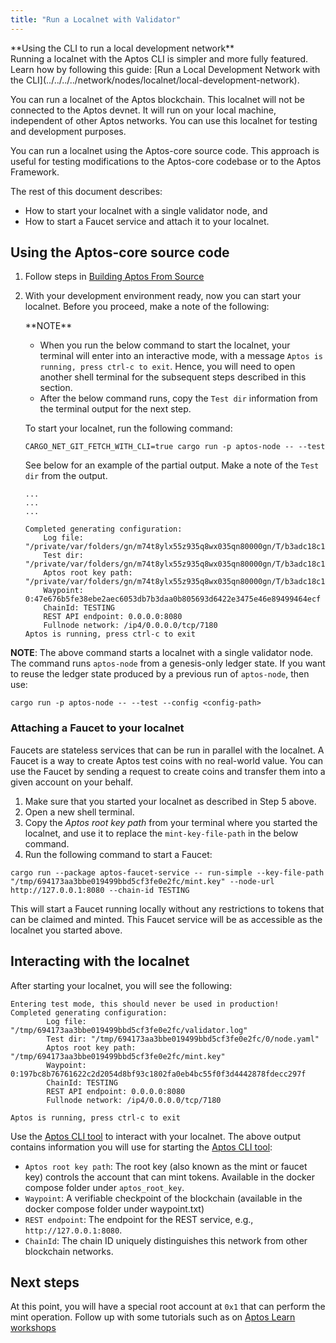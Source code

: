 ```yaml
---
title: "Run a Localnet with Validator"
---
```



<Aside type="note">
  **Using the CLI to run a local development network** <br />
  Running a localnet with the Aptos CLI is simpler and more fully featured. Learn how by following this guide: [Run a Local Development Network with the CLI](../../../../network/nodes/localnet/local-development-network).
</Aside>

You can run a localnet of the Aptos blockchain. This localnet will not be connected to the Aptos devnet. It will run on your local machine, independent of other Aptos networks. You can use this localnet for testing and development purposes.

You can run a localnet using the Aptos-core source code. This approach is useful for testing modifications to the Aptos-core codebase or to the Aptos Framework.

The rest of this document describes:

- How to start your localnet with a single validator node, and
- How to start a Faucet service and attach it to your localnet.

## Using the Aptos-core source code

1. Follow steps in [Building Aptos From Source](../../../../network/nodes/building-from-source)

2. With your development environment ready, now you can start your localnet. Before you proceed, make a note of the following:

   <Aside type="note">
     **NOTE**

     - When you run the below command to start the localnet, your terminal will enter into an interactive mode, with a message `Aptos is running, press ctrl-c to exit`. Hence, you will need to open another shell terminal for the subsequent steps described in this section.
     - After the below command runs, copy the `Test dir` information from the terminal output for the next step.
   </Aside>

   To start your localnet, run the following command:

   ```shellscript filename="Terminal"
   CARGO_NET_GIT_FETCH_WITH_CLI=true cargo run -p aptos-node -- --test
   ```

   See below for an example of the partial output. Make a note of the `Test dir` from the output.

   ```shellscript filename="Terminal"
   ...
   ...
   ...

   Completed generating configuration:
       Log file: "/private/var/folders/gn/m74t8ylx55z935q8wx035qn80000gn/T/b3adc18c144bfcc78a1541953893bc1c/validator.log"
       Test dir: "/private/var/folders/gn/m74t8ylx55z935q8wx035qn80000gn/T/b3adc18c144bfcc78a1541953893bc1c/0/node.yaml"
       Aptos root key path: "/private/var/folders/gn/m74t8ylx55z935q8wx035qn80000gn/T/b3adc18c144bfcc78a1541953893bc1c/mint.key"
       Waypoint: 0:47e676b5fe38ebe2aec6053db7b3daa0b805693d6422e3475e46e89499464ecf
       ChainId: TESTING
       REST API endpoint: 0.0.0.0:8080
       Fullnode network: /ip4/0.0.0.0/tcp/7180
   Aptos is running, press ctrl-c to exit
   ```

**NOTE**: The above command starts a localnet with a single validator node. The command runs `aptos-node` from a genesis-only ledger state. If you want to reuse the ledger state produced by a previous run of `aptos-node`, then use:

```shellscript filename="Terminal"
cargo run -p aptos-node -- --test --config <config-path>
```

### Attaching a Faucet to your localnet

Faucets are stateless services that can be run in parallel with the localnet. A Faucet is a way to create Aptos test coins with no real-world value. You can use the Faucet by sending a request to create coins and transfer them into a given account on your behalf.

1. Make sure that you started your localnet as described in Step 5 above.
2. Open a new shell terminal.
3. Copy the _Aptos root key path_ from your terminal where you started the localnet, and use it to replace the `mint-key-file-path` in the below command.
4. Run the following command to start a Faucet:

```shellscript filename="Terminal"
cargo run --package aptos-faucet-service -- run-simple --key-file-path "/tmp/694173aa3bbe019499bbd5cf3fe0e2fc/mint.key" --node-url http://127.0.0.1:8080 --chain-id TESTING
```

This will start a Faucet running locally without any restrictions to tokens that can be claimed and minted. This Faucet service will be as accessible as the localnet you started above.

## Interacting with the localnet

After starting your localnet, you will see the following:

```shellscript filename="Terminal"
Entering test mode, this should never be used in production!
Completed generating configuration:
        Log file: "/tmp/694173aa3bbe019499bbd5cf3fe0e2fc/validator.log"
        Test dir: "/tmp/694173aa3bbe019499bbd5cf3fe0e2fc/0/node.yaml"
        Aptos root key path: "/tmp/694173aa3bbe019499bbd5cf3fe0e2fc/mint.key"
        Waypoint: 0:197bc8b76761622c2d2054d8bf93c1802fa0eb4bc55f0f3d4442878fdecc297f
        ChainId: TESTING
        REST API endpoint: 0.0.0.0:8080
        Fullnode network: /ip4/0.0.0.0/tcp/7180

Aptos is running, press ctrl-c to exit
```

Use the [Aptos CLI tool](../../../../build/cli) to interact with your localnet. The above output contains information you will use for starting the [Aptos CLI tool](../../../../build/cli):

- `Aptos root key path`: The root key (also known as the mint or faucet key) controls the account that can mint tokens. Available in the docker compose folder under `aptos_root_key`.
- `Waypoint`: A verifiable checkpoint of the blockchain (available in the docker compose folder under waypoint.txt)
- `REST endpoint`: The endpoint for the REST service, e.g., `http://127.0.0.1:8080`.
- `ChainId`: The chain ID uniquely distinguishes this network from other blockchain networks.

## Next steps

At this point, you will have a special root account at `0x1` that can perform the mint operation. Follow up with some tutorials such as on [Aptos Learn workshops](https://learn.aptoslabs.com/en/workshops)

